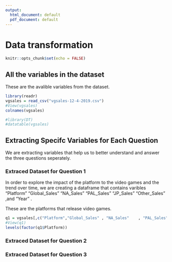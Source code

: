 ```yaml
---
output:
  html_document: default
  pdf_document: default
---
```

# Data transformation

```r
knitr::opts_chunk$set(echo = FALSE)
```

## All the variables in the dataset
These are the avalible variables from the dataset.
```r
library(readr)
vgsales = read_csv("vgsales-12-4-2019.csv")
#View(vgsales)
colnames(vgsales)

#library(DT)
#datatable(vgsales)
```




## Extracting Specifc Variables for Each Question

We are extracting variables that help us to better understand and answer the three questions seperately. 

### Extraced Dataset for Question 1

In order to explore the impact of the platform to the video games and the trend over time, we are creating a dataframe that contains varibles "Platform"  "Global_Sales"   "NA_Sales"   "PAL_Sales"  "JP_Sales"   "Other_Sales" ,and "Year" .


These are the platforms that release video games.
```r
q1 = vgsales[,c("Platform","Global_Sales" , "NA_Sales"    , "PAL_Sales" , "JP_Sales" ,"Other_Sales","Year" )]
#View(q1)
levels(factor(q1$Platform))
```


### Extraced Dataset for Question 2


### Extraced Dataset for Question 3




